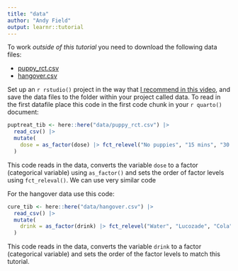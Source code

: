 ```yaml
---
title: "data"
author: "Andy Field"
output: learnr::tutorial
---
```


To work *outside of this tutorial* you need to download the following data files:

* [puppy_rct.csv](https://www.discovr.rocks/csv/puppy_rct.csv)
* [hangover.csv](https://www.discovr.rocks/csv/hangover.csv)

Set up an `r rstudio()` project in the way that [I recommend in this video](https://youtu.be/mqT7c17tofE?si=R0aSApz66fGQKESl), and save the data files to the folder within your project called [data]{.alt}. To read in the first datafile place this code in the first code chunk in your `r quarto()` document:

```r
puptreat_tib <- here::here("data/puppy_rct.csv") |>
  read_csv() |>
  mutate(
    dose = as_factor(dose) |> fct_relevel("No puppies", "15 mins", "30 mins")
  )
```

This code reads in the data, converts the variable `dose` to a factor (categorical variable) using `as_factor()` and sets the order of factor levels using `fct_releval()`. We can use very similar code 

For the hangover data use this code:

```r
cure_tib <- here::here("data/hangover.csv") |>
  read_csv() |>
  mutate(
    drink = as_factor(drink) |> fct_relevel("Water", "Lucozade", "Cola")
  )
```

This code reads in the data, converts the variable `drink` to a factor (categorical variable) and sets the order of the factor levels to match this tutorial.